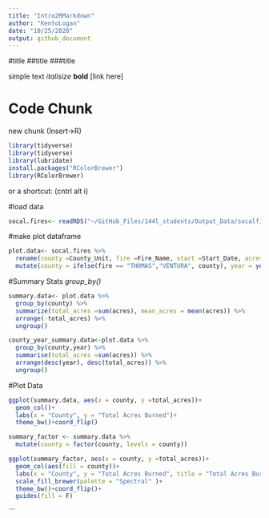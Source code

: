 ```yaml
---
title: "Intro2RMarkdown"
author: "KentoLogan"
date: "10/25/2020"
output: github_document
---
```


#title
##title
###title

simple text
*italisize* 
**bold**
[link here]


# Code Chunk
new chunk (Insert->R)
```r
library(tidyverse)
library(tidyverse)
library(lubridate)
install.packages("RColorBrewer")
library(RColorBrewer)
```
or a shortcut: (cntrl alt i)

#load data
```r
socal.fires<- readRDS("~/GitHub_Files/144l_students/Output_Data/socalfires.data.rds")
```
#make plot dataframe
```r
plot.data<- socal.fires %>% 
  rename(county =County_Unit, fire =Fire_Name, start =Start_Date, acres =Total_Acres_Burned, cause = Cause) %>% 
  mutate(county = ifelse(fire == "THOMAS","VENTURA", county), year = year(start))
```
#Summary Stats *group_by()*
```r
summary.data<- plot.data %>% 
  group_by(county) %>% 
  summarize(total_acres =sum(acres), mean_acres = mean(acres)) %>% 
  arrange(-total_acres) %>% 
  ungroup()
```
```r
county_year_summary.data<-plot.data %>% 
  group_by(county,year) %>% 
  summarise(total_acres =sum(acres)) %>% 
  arrange(desc(year), desc(total_acres)) %>% 
  ungroup()
```

#Plot Data
```r
ggplot(summary.data, aes(x = county, y =total_acres))+ 
  geom_col()+ 
  labs(x = "County", y = "Total Acres Burned")+
  theme_bw()+coord_flip()
```
```r
summary_factor <- summary.data %>% 
  mutate(county = factor(county, levels = county))
```
```r
ggplot(summary_factor, aes(x = county, y =total_acres))+ 
  geom_col(aes(fill = county))+ 
  labs(x = "County", y = "Total Acres Burned", title = "Total Acres Burned n\ 2014-2018")+
  scale_fill_brewer(palette = "Spectral" )+
  theme_bw()+coord_flip()+
  guides(fill = F)
```
```

